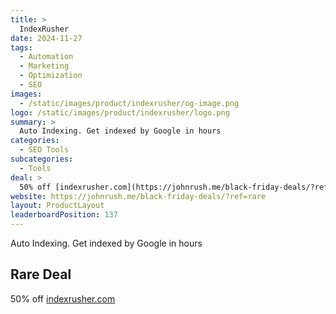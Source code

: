 ```yaml
---
title: >
  IndexRusher
date: 2024-11-27
tags:
  - Automation
  - Marketing
  - Optimization
  - SEO
images:
  - /static/images/product/indexrusher/og-image.png
logo: /static/images/product/indexrusher/logo.png
summary: >
  Auto Indexing. Get indexed by Google in hours
categories:
  - SEO Tools
subcategories:
  - Tools
deal: >
  50% off [indexrusher.com](https://johnrush.me/black-friday-deals/?ref=rare)
website: https://johnrush.me/black-friday-deals/?ref=rare
layout: ProductLayout
leaderboardPosition: 137
---
```

Auto Indexing. Get indexed by Google in hours

## Rare Deal

50% off [indexrusher.com](https://johnrush.me/black-friday-deals/?ref=rare)
